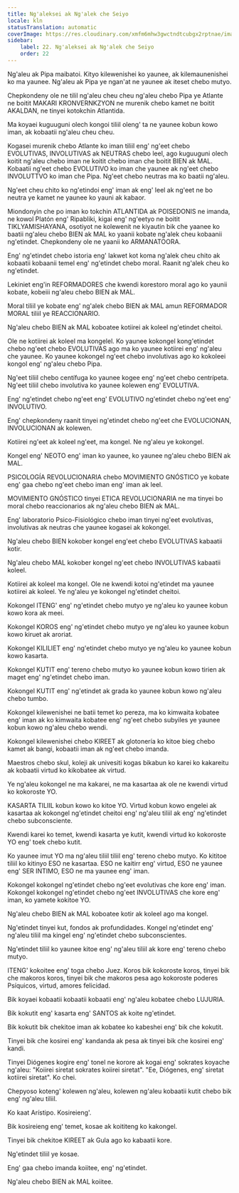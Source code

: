 ```yaml
---
title: Ng'aleksei ak Ng'alek che Seiyo
locale: kln
statusTranslation: automatic
coverImage: https://res.cloudinary.com/xmfm6mhw3gwctndtcubgx2rptnae/image/upload/v1740337243/small_cover_educacion_fundamental_a051170f1c.webp
sidebar:
    label: 22. Ng'aleksei ak Ng'alek che Seiyo
    order: 22
---
```

Ng'aleu ak Pipa maibatoi. Kityo kilewenishei ko yaunee, ak kilemaunenishei ko ma yaunee. Ng'aleu ak Pipa ye ngan'at ne yaunee ak iteset chebo mutyo.

Chepkondeny ole ne tilil ng'aleu cheu cheu ng'aleu chebo Pipa ye Atlante ne boitit MAKARI KRONVERNKZYON ne murenik chebo kamet ne boitit AKALDAN, ne tinyei kotokchin Atlantida.

Ma koyaei kuguuguni olech kongoi tiliil oleng' ta ne yaunee kobun kowo iman, ak kobaatii ng'aleu cheu cheu.

Kogasei murenik chebo Atlante ko iman tiliil eng' ng'eet chebo EVOLUTIVAS, INVOLUTIVAS ak NEUTRAS chebo leel, ago kuguuguni olech koitit ng'aleu chebo iman ne koitit chebo iman che boitit BIEN ak MAL. Kobaatii ng'eet chebo EVOLUTIVO ko iman che yaunee ak ng'eet chebo INVOLUTTVO ko iman che Pipa. Ng'eet chebo neutras ma ko baatii ng'aleu.

Ng'eet cheu chito ko ng'etindoi eng' iman ak eng' leel ak ng'eet ne bo neutra ye kamet ne yaunee ko yauni ak kabaor.

Miondonyin che po iman ko tokchin ATLANTIDA ak POISEDONIS ne imanda, ne kowol Platón eng' Ripabliki, kigai eng' ng'eetyo ne boitit TIKLYAMISHAYANA, osotiyot ne kolewenit ne kiyautin bik che yaanee ko baatii ng'aleu chebo BIEN ak MAL ko yaanii kobate ng'alek cheu kobaanii ng'etindet. Chepkondeny ole ne yaanii ko ARMANATOORA.

Eng' ng'etindet chebo istoria eng' lakwet kot koma ng'alek cheu chito ak kobaatii kobaanii temel eng' ng'etindet chebo moral. Raanit ng'alek cheu ko ng'etindet.

Lekiniet eng'in REFORMADORES che kwendi korestoro moral ago ko yaunii kobate, kobeiii ng'aleu chebo BIEN ak MAL.

Moral tiliil ye kobate eng' ng'alek chebo BIEN ak MAL amun REFORMADOR MORAL tiliil ye REACCIONARIO.

Ng'aleu chebo BIEN ak MAL koboatee kotiirei ak koleel ng'etindet cheitoi.

Ole ne kotiirei ak koleel ma kongelel. Ko yaunee kokongel kong'etindet chebo ng'eet chebo EVOLUTIVAS ago ma ko yaunee kotiirei eng' ng'aleu che yaunee. Ko yaunee kokongel ng'eet chebo involutivas ago ko kokoleei kongol eng' ng'aleu chebo Pipa.

Ng'eet tiliil chebo centífuga ko yaunee kogee eng' ng'eet chebo centrípeta. Ng'eet tiliil chebo involutiva ko yaunee kolewen eng' EVOLUTIVA.

Eng' ng'etindet chebo ng'eet eng' EVOLUTIVO ng'etindet chebo ng'eet eng' INVOLUTIVO.

Eng' chepkondeny raanit tinyei ng'etindet chebo ng'eet che EVOLUCIONAN, INVOLUCIONAN ak kolewen.

Kotiirei ng'eet ak koleel ng'eet, ma kongel. Ne ng'aleu ye kokongel.

Kongel eng' NEOTO eng' iman ko yaunee, ko yaunee ng'aleu chebo BIEN ak MAL.

PSICOLOGÍA REVOLUCIONARIA chebo MOVIMIENTO GNÓSTICO ye kobate eng' gaa chebo ng'eet chebo iman eng' iman ak leel.

MOVIMIENTO GNÓSTICO tinyei ETICA REVOLUCIONARIA ne ma tinyei bo moral chebo reaccionarios ak ng'aleu chebo BIEN ak MAL.

Eng' laboratorio Psico-Fisiológico chebo iman tinyei ng'eet evolutivas, involutivas ak neutras che yaunee kogasei ak kokongel.

Ng'aleu chebo BIEN kokober kongel eng'eet chebo EVOLUTIVAS kabaatii kotir.

Ng'aleu chebo MAL kokober kongel ng'eet chebo INVOLUTIVAS kabaatii koleel.

Kotiirei ak koleel ma kongel. Ole ne kwendi kotoi ng'etindet ma yaunee kotiirei ak koleel. Ye ng'aleu ye kokongel ng'etindet cheitoi.

Kokongel ITENG' eng' ng'etindet chebo mutyo ye ng'aleu ko yaunee kobun kowo kora ak meei.

Kokongel KOROS eng' ng'etindet chebo mutyo ye ng'aleu ko yaunee kobun kowo kiruet ak aroriat.

Kokongel KILILIET eng' ng'etindet chebo mutyo ye ng'aleu ko yaunee kobun kowo kasarta.

Kokongel KUTIT eng' tereno chebo mutyo ko yaunee kobun kowo tirien ak maget eng' ng'etindet chebo iman.

Kokongel KUTIT eng' ng'etindet ak grada ko yaunee kobun kowo ng'aleu chebo tumbo.

Kokongel kilewenishei ne batii temet ko pereza, ma ko kimwaita kobatee eng' iman ak ko kimwaita kobatee eng' ng'eet chebo subyiles ye yaunee kobun kowo ng'aleu chebo wendi.

Kokongel kilewenishei chebo KIREET ak glotonería ko kitoe bieg chebo kamet ak bangi, kobaatii iman ak ng'eet chebo imanda.

Maestros chebo skul, koleji ak univesiti kogas bikabun ko karei ko kakareitu ak kobaatii virtud ko kikobatee ak virtud.

Ye ng'aleu kokongel ne ma kakarei, ne ma kasartaa ak ole ne kwendi virtud ko kokoroste YO.

KASARTA TILIIL kobun kowo ko kitoe YO. Virtud kobun kowo engelei ak kasartaa ak kokongel ng'etindet cheitoi eng' ng'aleu tiliil ak eng' ng'etindet chebo subconsciente.

Kwendi karei ko temet, kwendi kasarta ye kutit, kwendi virtud ko kokoroste YO eng' toek chebo kutit.

Ko yaunee imut YO ma ng'aleu tiliil tiliil eng' tereno chebo mutyo. Ko kititoe tiliil ko kitinyo ESO ne kasartaa. ESO ne kaitirr eng' virtud, ESO ne yaunee eng' SER INTIMO, ESO ne ma yaunee eng' iman.

Kokongel kokongel ng'etindet chebo ng'eet evolutivas che kore eng' iman. Kokongel kokongel ng'etindet chebo ng'eet INVOLUTIVAS che kore eng' iman, ko yamete kokitoe YO.

Ng'aleu chebo BIEN ak MAL koboatee kotir ak koleel ago ma kongel.

Ng'etindet tinyei kut, fondos ak profundidades. Kongel ng'etindet eng' ng'aleu tiliil ma kingel eng' ng'etindet chebo subconscientes.

Ng'etindet tiliil ko yaunee kitoe eng' ng'aleu tiliil ak kore eng' tereno chebo mutyo.

ITENG' kokoitee eng' toga chebo Juez. Koros bik kokoroste koros, tinyei bik che makoros koros, tinyei bik che makoros pesa ago kokoroste poderes Psíquicos, virtud, amores felicidad.

Bik koyaei kobaatii kobaatii kobaatii eng' ng'aleu kobatee chebo LUJURIA.

Bik kokutit eng' kasarta eng' SANTOS ak koite ng'etindet.

Bik kokutit bik chekitoe iman ak kobatee ko kabeshei eng' bik che kokutit.

Tinyei bik che kosirei eng' kandanda ak pesa ak tinyei bik che kosirei eng' kandi.

Tinyei Diógenes kogire eng' tonel ne korore ak kogai eng' sokrates koyache ng'aleu: "Koiirei siretat sokrates koiirei siretat". "Ee, Diógenes, eng' siretat kotiirei siretat". Ko chei.

Chepyoso koteng' kolewen ng'aleu, kolewen ng'aleu kobaatii kutit chebo bik eng' ng'aleu tiliil.

Ko kaat Arístipo. Kosireieng'.

Bik kosireieng eng' temet, kosae ak koititeng ko kakongel.

Tinyei bik chekitoe KIREET ak Gula ago ko kabaatii kore.

Ng'etindet tiliil ye kosae.

Eng' gaa chebo imanda koiitee, eng' ng'etindet.

Ng'aleu chebo BIEN ak MAL koiitee.

